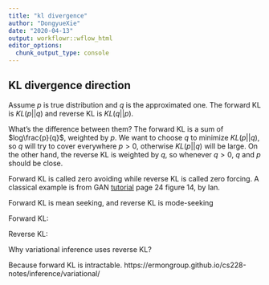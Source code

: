 ```yaml
---
title: "kl divergence"
author: "DongyueXie"
date: "2020-04-13"
output: workflowr::wflow_html
editor_options:
  chunk_output_type: console
---
```


## KL divergence direction

Assume $p$ is true distribution and $q$ is the approximated one. The forward KL is $KL(p||q)$ and reverse KL is $KL(q||p)$. 

What's the difference between them? The forward KL is a sum of $log\frac{p}{q}$, weighted by $p$. We want to choose $q$ to minimize $KL(p||q)$, so $q$ will try to cover everywhere $p>0$, otherwise $KL(p||q)$ will be large. On the other hand, the reverse KL is weighted by $q$, so whenever $q>0$, $q$ and $p$ should be close. 

Forward KL is called zero avoiding while reverse KL is called zero forcing. A classical example is from GAN [tutorial](https://arxiv.org/pdf/1701.00160.pdf) page 24 figure 14, by Ian. 

Forward KL is mean seeking, and reverse KL is mode-seeking

Forward KL:

\begin{equation}
\begin{split}
argmin_q KL(p||q) &= argmin_q E_p(\log p) - E_p(\log q)
\\&= argmax_q E_p(\log q)
\end{split}
\end{equation}

Reverse KL:

\begin{equation}
\begin{split}
argmin_q KL(q||p) &= argmin_q E_q(\log q) - E_q(\log p)
\\&= argmax_q E_q(\log p) + H(q)
\end{split}
\end{equation}

Why variational inference uses reverse KL? 

Because forward KL is intractable. https://ermongroup.github.io/cs228-notes/inference/variational/
